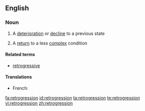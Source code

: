 ==English==
===Noun===
{{en-noun}}
# A [[deterioration]] or [[decline]] to a previous state
#{{biology}} A [[return]] to a less [[complex]] condition
====Related terms====
*[[retrogressive]]

====Translations====
{{trans-top|decline}}
* French: {{t+|fr|rétrogression|f}}
{{trans-mid}}
{{trans-bottom}}

[[fa:retrogression]]
[[id:retrogression]]
[[ta:retrogression]]
[[te:retrogression]]
[[vi:retrogression]]
[[zh:retrogression]]